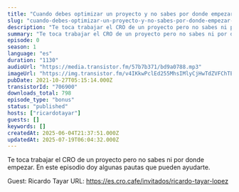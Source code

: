 ```yaml
---
title: "Cuando debes optimizar un proyecto y no sabes por donde empezar, con Ricardo Tayar"
slug: "cuando-debes-optimizar-un-proyecto-y-no-sabes-por-donde-empezar-con-ricardo-tayar"
description: "Te toca trabajar el CRO de un proyecto pero no sabes ni por donde empezar. En este episodio doy algunas pautas que pueden ayudarte.\n\nGuest: Ricardo Tayar\nURL: https://es.cro.cafe/invitados/ricardo-tayar-lopez"
summary: "Te toca trabajar el CRO de un proyecto pero no sabes ni por donde empezar. En este episodio doy algunas pautas que pueden ayudarte."
episode: 0
season: 1
language: "es"
duration: "1130"
audioUrl: "https://media.transistor.fm/57b7b371/bd9a0788.mp3"
imageUrl: "https://img.transistor.fm/v4IKkwPclEd255MhsIMlyCjHwTdZVFChTEXIWyLk6mo/rs:fill:3000:3000:1/q:60/aHR0cHM6Ly9pbWct/dXBsb2FkLXByb2R1/Y3Rpb24udHJhbnNp/c3Rvci5mbS8xZDRj/MmQ3ZDhjMGYwNGFi/ZDcyODk1NWRmMDBj/NTI0Ny5qcGc.webp"
pubDate: 2021-10-27T05:15:14.000Z
transistorId: "706900"
downloads_total: 798
episode_type: "bonus"
status: "published"
hosts: ["ricardotayar"]
guests: []
keywords: []
createdAt: 2025-06-04T21:37:51.000Z
updatedAt: 2025-07-19T06:04:32.000Z
---
```


Te toca trabajar el CRO de un proyecto pero no sabes ni por donde empezar. En este episodio doy algunas pautas que pueden ayudarte.

Guest: Ricardo Tayar
URL: https://es.cro.cafe/invitados/ricardo-tayar-lopez
